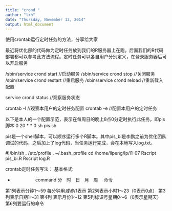---
title: "crond "
author: "lxh"
date: "Thursday, November 13, 2014"
output: html_document
---

使用crontab运行定时任务的方法，分享给大家

最近将优化部的代码做为定时任务放到我们的R服务器上在跑。后面我们的R代码部署都可以参考此方法流程。定时任务可以各自用户分别定义，在登录服务器后可以开启服务

/sbin/service crond start //启动服务
/sbin/service crond stop //关闭服务
/sbin/service crond restart //重启服务
/sbin/service crond reload //重新载入配置

service crond status  //观察服务状态

crontab -l //观察本用户的定时任务配置
crontab -e //配置本用户的定时任务

以下是本人的一个配置示范，表示在每周日的晚上8点0分定时执行此任务，即pis脚本
0 20 * * 0 sh pis.sh

pis是一个shell脚本，可以顺序运行多个R脚本。其中pis_bi是李鹏之前为优化团队调试的代码，之后加上了log代码，当任务运行完成，会在本地写入log.txt。

#!/bin/sh
. /etc/profile
. ~/.bash_profile
cd /home/lipeng/lp/l1-07
Rscript pis_bi.R
Rscript log.R

crontab定时任务写法：
基本格式:

*  *　*　*　*　　command
分　时　日　月　周　 命令

第1列表示分钟1～59 每分钟用*或者*/1表示
第2列表示小时1～23（0表示0点）
第3列表示日期1～31
第4列 表示月份1～12
第5列标识号星期0～6（0表示星期天）
第6列要运行的命令


